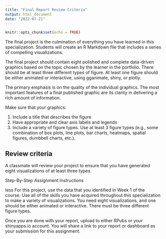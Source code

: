 ```yaml
---
title: "Final Report Review Criteria"
output: html_document
date: "2022-07-21"
---
```


```r
knitr::opts_chunk$set(echo = TRUE)
```

The final project is the culmination of everything you have learned in this
specialization. Students will create an R Markdown file that includes a series
of compelling visualizations.

The final project should contain eight polished and complete data-driven
graphics based on the topic chosen by the learner in the portfolio. There
should be at least three different types of figure. At least one figure should
be either animated or interactive, using gganimate, shiny, or plotly.

The primary emphasis is on the quality of the individual graphics. The most
important features of a final published graphic are its clarity in delivering a
rich amount of information. 

Make sure that your graphics:

1. Include a title that describes the figure
2. Have appropriate and clear axis labels and legends
3. Include a variety of figure types. Use at least 3 figure types (e.g., some
   combination of box plots, line plots, bar charts, heatmaps, spatial figures,
   dumbbell charts, etc.).

## Review criteria

A classmate will review your project to ensure that you have generated eight
visualizations of at least three types.

Step-By-Step Assignment Instructions

less 
For this project, use the data that you identified in Week 1 of the course.
Use all of the skills you have acquired throughout this specialization to make
a variety of visualizations. You need eight visualizations, and one should be
either animated or interactive. There must be three different figure types. 

Once you are done with your report, upload to either RPubs or your shinyapps.io
account. You will share a link to your report or dashboard as your submission
for this assignment.

